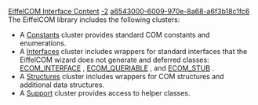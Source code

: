 [[Property:title|EiffelCOM Interface Content]]
[[Property:weight|-2]]
[[Property:uuid|a6543000-6009-970e-8a68-a6f3b18c1fc6]]
The EiffelCOM library includes the following clusters: 
* A [[ref:libraries/com/reference/index|Constants]]  cluster provides standard COM constants and enumerations. 
* A [[Interfaces|Interfaces]]  cluster includes wrappers for standard interfaces that the EiffelCOM wizard does not generate and deferred classes: [[ref:libraries/com/reference/ecom_interface_chart|ECOM_INTERFACE]] , [[ref:libraries/com/reference/ecom_queriable_chart|ECOM_QUERIABLE]] , and [[ref:libraries/com/reference/ecom_stub_chart|ECOM_STUB]] . 
* A [[Structures|Structures]]  cluster includes wrappers for COM structures and additional data structures. 
* A [[ref:libraries/com/reference/index|Support]]  cluster provides access to helper classes. 

{{seealso|<br/>
[[About COM and Eiffel]]  <br/>
[[EiffelCOM Wizard|EiffelCOM wizard]]  }}





